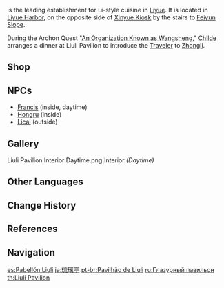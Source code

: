{{Location Infobox
|image        = <gallery>
Liuli Pavilion Exterior.png|Exterior
Liuli Pavilion Interior Nighttime.png|Interior
</gallery>
|type         = Point of Interest
|type2        = Instance
|region       = Liyue
|area         = Sea of Clouds
|subarea      = Liyue Harbor
}}
{{Lang|'''Liuli Pavilion'''|zh=琉璃亭|zh_rm=Liúlí-tíng|zh_tl=Glaze Pavilion}} is the leading establishment for Li-style cuisine in [[Liyue]]. It is located in [[Liyue Harbor]], on the opposite side of [[Xinyue Kiosk]] by the stairs to [[Feiyun Slope]].

During the Archon Quest "[[An Organization Known as Wangsheng]]," [[Childe]] arranges a dinner at Liuli Pavilion to introduce the [[Traveler]] to [[Zhongli]].

==Shop==
{{Vendor|Licai}}

==NPCs==
* [[Francis]] (inside, daytime)
* [[Hongru]] (inside)
* [[Licai]] (outside)

==Gallery==
<gallery>
Liuli Pavilion Interior Daytime.png|Interior ''(Daytime)''
</gallery>

==Other Languages==
{{Other Languages
|en      = Liuli Pavilion
|zhs     = 琉璃亭
|zhs_rm  = Liúlí-tíng
|zht     = 琉璃亭
|zht_rm  = Liúlí-tíng
|zh_tl   = Glaze Pavilion
|zh_note = {{zh|琉璃|rm=Liúlí}} may also translate to "lapis lazuli" or "glass."
|ja      = {{Rubi|琉|る|璃|り|亭|てい}}
|ja_rm   = Ruri-tei<ref>{{Ref/Quest|Teucer's Terrific Tour|note=Japanese Voice-Over}}</ref>
|ja_tl   = Glaze Pavilion{{Sino|ja}}
|ko      = {{tt|유리정|琉璃亭}}
|ko_rm   = Yuri-jeong
|ko_tl   = Glaze Pavilion{{Sino|ko}}
|es      = Pabellón Liuli
|es_tl   = Liuli Pavilion
|fr      = Pavillon Liuli
|fr_tl   = Liuli Pavilion
|ru      = Глазурный павильон
|ru_tl   = Glaze Pavilion
|th      = Liuli Pavilion
|vi      = {{tt|Lưu Ly Đình|琉璃亭}}
|vi_tl   = Glaze Pavilion{{Sino|vi}}
|de      = Liuli-Pavillon
|de_tl   = Liuli Pavilion
|id      = Liuli Pavilion
|pt      = Pavilhão de Liuli
|pt_tl   = Liuli Pavilion
|tr      = Liuli Konağı
|tr_tl   = 
|it      = Padiglione Liuli
|it_tl   = 
}}

==Change History==
{{Change History|1.0}}

==References==
{{Reflist}}

==Navigation==
{{PoI Navbox|Liyue}}

[[es:Pabellón Liuli]]
[[ja:琉璃亭]]
[[pt-br:Pavilhão de Liuli]]
[[ru:Глазурный павильон]]
[[th:Liuli Pavilion]]